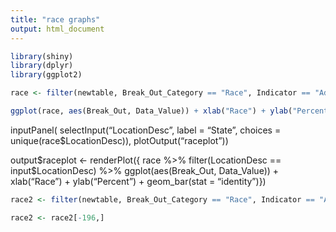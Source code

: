 ```yaml
---
title: "race graphs"
output: html_document
---
```


```r
library(shiny)
library(dplyr)
library(ggplot2)
```
```r
race <- filter(newtable, Break_Out_Category == "Race", Indicator == "Adults aged 18+ who have visited a dentist or dental clinic in the past year", Response == "Yes", Year == "2014")
```

```r
ggplot(race, aes(Break_Out, Data_Value)) + xlab("Race") + ylab("Percent") + geom_bar(stat = "identity")
```
inputPanel(
  selectInput("LocationDesc", label = "State", choices = unique(race$LocationDesc)),
  plotOutput("raceplot"))
  
output$raceplot <- renderPlot({
  race %>%
    filter(LocationDesc == input$LocationDesc) %>%
    ggplot(aes(Break_Out, Data_Value)) + xlab("Race") + ylab("Percent") + geom_bar(stat = "identity")})

```r
race2 <- filter(newtable, Break_Out_Category == "Race", Indicator == "Adults aged 18+ who have visited a dentist or dental clinic in the past year", Response == "Yes", Year == "2014")
```
```r
race2 <- race2[-196,]
```

